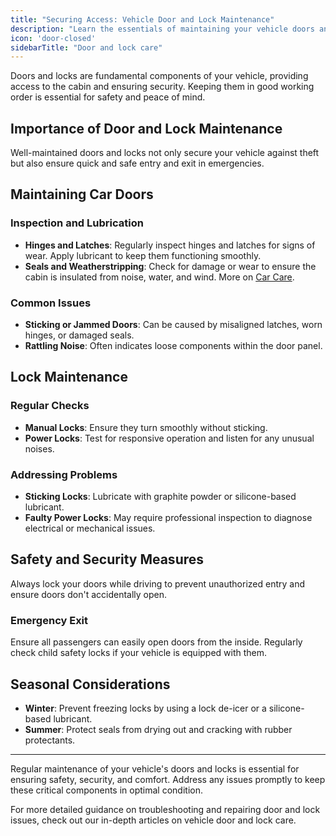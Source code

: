 ```yaml
---
title: "Securing Access: Vehicle Door and Lock Maintenance"
description: "Learn the essentials of maintaining your vehicle doors and locks for safety and security. Understand the importance of their proper functioning and care."
icon: 'door-closed'
sidebarTitle: "Door and lock care"
---
```


Doors and locks are fundamental components of your vehicle, providing access to the cabin and ensuring security. Keeping them in good working order is essential for safety and peace of mind.

## Importance of Door and Lock Maintenance
Well-maintained doors and locks not only secure your vehicle against theft but also ensure quick and safe entry and exit in emergencies.

## Maintaining Car Doors

### Inspection and Lubrication

- **Hinges and Latches**: Regularly inspect hinges and latches for signs of wear. Apply lubricant to keep them functioning smoothly.
- **Seals and Weatherstripping**: Check for damage or wear to ensure the cabin is insulated from noise, water, and wind. More on [Car Care](/car-care/routine-maintenance).

### Common Issues

- **Sticking or Jammed Doors**: Can be caused by misaligned latches, worn hinges, or damaged seals.
- **Rattling Noise**: Often indicates loose components within the door panel.

## Lock Maintenance

### Regular Checks

- **Manual Locks**: Ensure they turn smoothly without sticking.
- **Power Locks**: Test for responsive operation and listen for any unusual noises.

### Addressing Problems

- **Sticking Locks**: Lubricate with graphite powder or silicone-based lubricant.
- **Faulty Power Locks**: May require professional inspection to diagnose electrical or mechanical issues.

## Safety and Security Measures
Always lock your doors while driving to prevent unauthorized entry and ensure doors don't accidentally open.

### Emergency Exit

<Warning>
Ensure all passengers can easily open doors from the inside. Regularly check child safety locks if your vehicle is equipped with them.
</Warning>

## Seasonal Considerations

- **Winter**: Prevent freezing locks by using a lock de-icer or a silicone-based lubricant.
- **Summer**: Protect seals from drying out and cracking with rubber protectants.

---

Regular maintenance of your vehicle's doors and locks is essential for ensuring safety, security, and comfort. Address any issues promptly to keep these critical components in optimal condition.

<Note>
For more detailed guidance on troubleshooting and repairing door and lock issues, check out our in-depth articles on vehicle door and lock care.
</Note>

